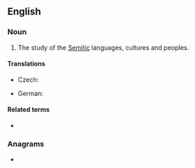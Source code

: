 ==English==

===Noun===
{{en-noun|-}}

# The study of the [[Semitic]] languages, cultures and peoples.

====Translations====
{{trans-top|study of Semitic languages, cultures and peoples}}
* Czech: {{t+|cs|semitologie|f}}
{{trans-mid}}
* German: {{t|de|Semitistik|f}}
{{trans-bottom}}

====Related terms====
* {{l|en|Semitic}}

===Anagrams===
* {{anagrams|en|miscites}}